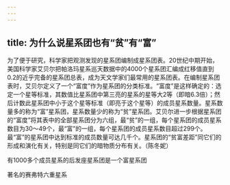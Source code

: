 ```yaml
---
---
---
```

title: 为什么说星系团也有“贫”有“富”
---




为了便于研究，科学家把观测发现的星系团编制成星系团表。20世纪中期开始，美国科学家艾贝尔把帕洛玛星系巡天数据中的4000个星系团汇编成红移值直到0.2的近乎完备的星系团总表，成为天文学家们最常用的星系团表。在编制星系团表时，艾贝尔定义了一个“富度”作为星系团的分类标准。“富度”是这样确定的：选定一个星等标准，其数值比星系团中第三亮的星系的星等大2等（即暗6.3倍）；然后计数此星系团中小于这个星等标准（即亮于这个星等）的成员星系数量。星系数量多的称为“富”星系团，星系数量少的称为“贫”星系团。艾贝尔进一步根据星系团的“富度”将其表中的全部星系团分为六组，最“贫”的一组，每个星系团的成员星系数目为30～49个，最“富”的一组，每个星系团的成员星系数目超过299个。最“富”的星系团中达到标准的成员数量可达几千个。星系团的“贫富差距”同它们的形成和演化有关，特别是同它们的暗物质分布有关。（陈冬妮）

有1000多个成员星系的后发座星系团是一个富星系团



著名的赛弗特六重星系